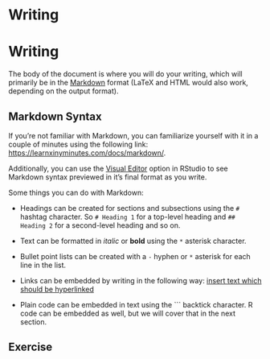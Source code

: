 # Writing {.unnumbered}

# Writing

The body of the document is where you will do your writing, which will primarily be in the [Markdown](https://daringfireball.net/projects/markdown/syntax) format (LaTeX and HTML would also work, depending on the output format).

## Markdown Syntax

If you're not familiar with Markdown, you can familiarize yourself with it in a couple of minutes using the following link: [https://learnxinyminutes.com/docs/markdown/](https://learnxinyminutes.com/docs/markdown/).

Additionally, you can use the [Visual Editor](https://rstudio.github.io/visual-markdown-editing/) option in RStudio to see Markdown syntax previewed in it's final format as you write. 

Some things you can do with Markdown:

- Headings can be created for sections and subsections using the `#` hashtag character. So `# Heading 1` for a top-level heading and `## Heading 2` for a second-level heading and so on. 

- Text can be formatted in *italic* or **bold** using the `*` asterisk character.

- Bullet point lists can be created with a `-` hyphen or `*` asterisk for each line in the list.

- Links can be embedded by writing in the following way: [insert text which should be hyperlinked](insert link to website)

- Plain code can be embedded in text using the ``` backtick character. R code can be embedded as well, but we will cover that in the next section.

## Exercise